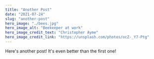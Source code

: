 ---
title: "Another Post"
date: "2021-07-24"
slug: "another-post"
hero_image: "./bees.jpg"
hero_image_alt: "Beekeeper at work"
hero_image_credit_text: "Christopher Ayme"
hero_image_credit_link: "https://unsplash.com/photos/ocZ-_Y7-Ptg"
---

Here's another post! It's even better than the first one!